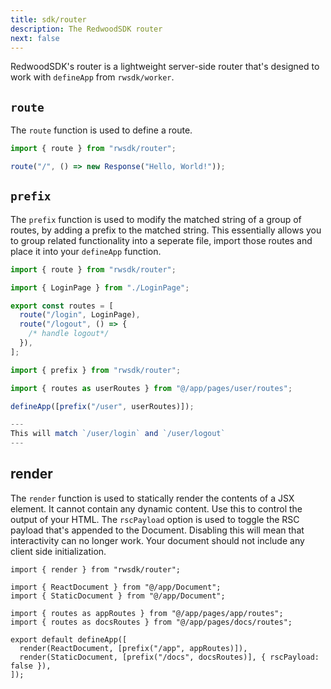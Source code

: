 ```yaml
---
title: sdk/router
description: The RedwoodSDK router
next: false
---
```


RedwoodSDK's router is a lightweight server-side router that's designed to work with `defineApp` from `rwsdk/worker`.

## `route`

The `route` function is used to define a route.

```ts
import { route } from "rwsdk/router";

route("/", () => new Response("Hello, World!"));
```

## `prefix`

The `prefix` function is used to modify the matched string of a group of routes, by adding a prefix to the matched string. This essentially allows you to group related functionality into a seperate file, import those routes and place it into your `defineApp` function.

```ts title="app/pages/user/routes.ts"
import { route } from "rwsdk/router";

import { LoginPage } from "./LoginPage";

export const routes = [
  route("/login", LoginPage),
  route("/logout", () => {
    /* handle logout*/
  }),
];
```

```ts title="worker.ts"
import { prefix } from "rwsdk/router";

import { routes as userRoutes } from "@/app/pages/user/routes";

defineApp([prefix("/user", userRoutes)]);

---
This will match `/user/login` and `/user/logout`
---
```

## render

The `render` function is used to statically render the contents of a JSX element. It cannot contain any dynamic content. Use this to control the output of your HTML.
The `rscPayload` option is used to toggle the RSC payload that's appended to the Document. Disabling this will mean that interactivity can no longer work. Your document should not include any client side initialization.

```tsx
import { render } from "rwsdk/router";

import { ReactDocument } from "@/app/Document";
import { StaticDocument } from "@/app/Document";

import { routes as appRoutes } from "@/app/pages/app/routes";
import { routes as docsRoutes } from "@/app/pages/docs/routes";

export default defineApp([
  render(ReactDocument, [prefix("/app", appRoutes)]),
  render(StaticDocument, [prefix("/docs", docsRoutes)], { rscPayload: false }),
]);
```
